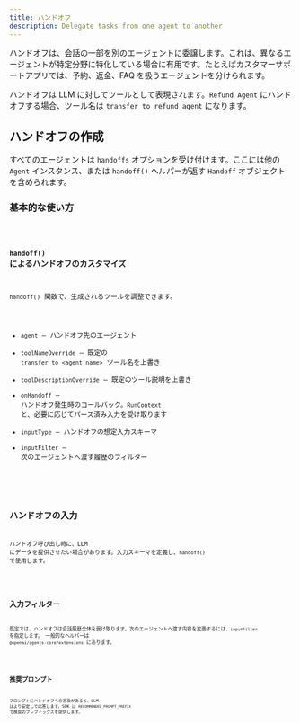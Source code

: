 ```yaml
---
title: ハンドオフ
description: Delegate tasks from one agent to another
---
```



ハンドオフは、会話の一部を別のエージェントに委譲します。これは、異なるエージェントが特定分野に特化している場合に有用です。たとえばカスタマーサポートアプリでは、予約、返金、FAQ を扱うエージェントを分けられます。

ハンドオフは LLM に対してツールとして表現されます。`Refund Agent` にハンドオフする場合、ツール名は `transfer_to_refund_agent` になります。

## ハンドオフの作成

すべてのエージェントは `handoffs` オプションを受け付けます。ここには他の `Agent` インスタンス、または `handoff()` ヘルパーが返す `Handoff` オブジェクトを含められます。

### 基本的な使い方

<Code lang="typescript" code={basicUsageExample} title="Basic handoffs" />

### `handoff()` によるハンドオフのカスタマイズ

`handoff()` 関数で、生成されるツールを調整できます。

- `agent` – ハンドオフ先のエージェント
- `toolNameOverride` – 既定の `transfer_to_<agent_name>` ツール名を上書き
- `toolDescriptionOverride` – 既定のツール説明を上書き
- `onHandoff` – ハンドオフ発生時のコールバック。`RunContext` と、必要に応じてパース済み入力を受け取ります
- `inputType` – ハンドオフの想定入力スキーマ
- `inputFilter` – 次のエージェントへ渡す履歴のフィルター

<Code
  lang="typescript"
  code={customizeHandoffExample}
  title="Customized handoffs"
/>

## ハンドオフの入力

ハンドオフ呼び出し時に、LLM にデータを提供させたい場合があります。入力スキーマを定義し、`handoff()` で使用します。

<Code lang="typescript" code={handoffInputExample} title="Handoff inputs" />

## 入力フィルター

既定では、ハンドオフは会話履歴全体を受け取ります。次のエージェントへ渡す内容を変更するには、`inputFilter` を指定します。
一般的なヘルパーは `@openai/agents-core/extensions` にあります。

<Code lang="typescript" code={inputFilterExample} title="Input filters" />

## 推奨プロンプト

プロンプトにハンドオフへの言及があると、LLM はより安定して応答します。SDK は `RECOMMENDED_PROMPT_PREFIX` で推奨のプレフィックスを提供します。

<Code
  lang="typescript"
  code={recommendedPromptExample}
  title="Recommended prompts"
/>
